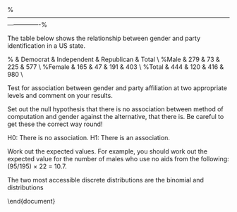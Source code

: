 
\newpage
%----------------------------------------------------------------------------------------------------------------------------%
\section{Working with Categorical Data}
\subsection{Chi-Square}

The table below shows the relationship between gender and party identification in a US state.


%	   & Democrat &	Independent & Republican & Total \\
%Male   &	279	& 73  &	225 &	577 \\
%Female &	165	& 47  & 191 &	403 \\
%Total  &	444 & 120 &	416	&   980 \\

Test for association between gender and party affiliation at two appropriate levels
and comment on your results.

Set out the null hypothesis that there is no association between method of computation
and gender against the alternative, that there is. Be careful to get these the correct way
round!

H0: There is no association.
H1: There is an association.

Work out the expected values. For example, you should work out the expected value for
the number of males who use no aids from the following: (95/195) × 22 = 10.7.


\section{Probability Distributions}
\subsection{Discrete Probability Distribution}


The two most accessible discrete distributions are the binomial and \textbf{\emph{Poisson}} distributions


 




 



\end{document}


 
